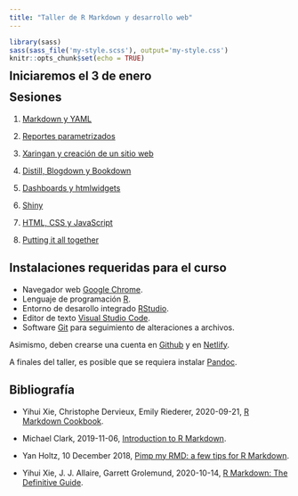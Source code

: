 ```yaml
---
title: "Taller de R Markdown y desarrollo web"
---
```


```r
library(sass)
sass(sass_file('my-style.scss'), output='my-style.css')
knitr::opts_chunk$set(echo = TRUE)
```

<p style="margin-bottom: -50px;"> &nbsp; </p>

## Iniciaremos el **3 de enero**

<p style="margin-bottom: -50px;"> &nbsp; </p>
<!--#region sesiones -->

## Sesiones

1. [Markdown y YAML](https://www.youtube.com/watch?v=NeF_aSqc1gc&list=PLm0X6MqpAzQJ57auak4J9syjBSjdvJQE1&index=3)

1. [Reportes parametrizados](https://www.youtube.com/watch?v=pD6ryYW_KGw&list=PLm0X6MqpAzQJ57auak4J9syjBSjdvJQE1&index=4)

1. [Xaringan y creación de un sitio web](https://www.youtube.com/watch?v=uXfpvnFqRhQ&list=PLm0X6MqpAzQJ57auak4J9syjBSjdvJQE1&index=5)

1. [Distill, Blogdown y Bookdown](https://www.youtube.com/watch?v=WKUTifGb0nk&list=PLm0X6MqpAzQJ57auak4J9syjBSjdvJQE1&index=6)

1. [Dashboards y htmlwidgets](https://www.youtube.com/watch?v=5DX_xL_zq2I&list=PLm0X6MqpAzQJ57auak4J9syjBSjdvJQE1&index=7)

1. [Shiny](https://www.youtube.com/playlist?list=PLm0X6MqpAzQJ57auak4J9syjBSjdvJQE1)

1. [HTML, CSS y JavaScript](https://www.youtube.com/playlist?list=PLm0X6MqpAzQJ57auak4J9syjBSjdvJQE1)

1. [Putting it all together](https://www.youtube.com/playlist?list=PLm0X6MqpAzQJ57auak4J9syjBSjdvJQE1)

<!--#endregion-->

<!--#region Instalaciones -->
## Instalaciones requeridas para el curso

- Navegador web [Google Chrome](https://www.google.com/chrome/).
- Lenguaje de programación [R](https://cloud.r-project.org/).
- Entorno de desarollo integrado [RStudio](https://www.rstudio.com/products/rstudio/download/#download).
- Editor de texto [Visual Studio Code](https://code.visualstudio.com/download).
- Software [Git](https://git-scm.com/downloads) para seguimiento de alteraciones a archivos.

Asimismo, deben crearse una cuenta en [Github](https://github.com/) y en [Netlify](https://app.netlify.com/).

A finales del taller, es posible que se requiera instalar [Pandoc](https://pandoc.org/installing.html).
<!--#endregion-->

<!--#region bibliography -->
## Bibliografía

- Yihui Xie, Christophe Dervieux, Emily Riederer, 2020-09-21, 
[R Markdown Cookbook](https://bookdown.org/yihui/rmarkdown-cookbook/).

- Michael Clark, 2019-11-06, 
[Introduction to R Markdown](https://m-clark.github.io/Introduction-to-Rmarkdown/).

- Yan Holtz, 10 December 2018, 
[Pimp my RMD: a few tips for R Markdown](https://holtzy.github.io/Pimp-my-rmd/).

- Yihui Xie, J. J. Allaire, Garrett Grolemund, 2020-10-14, 
[R Markdown: The Definitive Guide](https://bookdown.org/yihui/rmarkdown/).
<!--#endregion-->

<!--#region Yoshi logo and entrance animation -->
<style>
#yoshi {
    height: 175px;
	display: block;
    margin-bottom: 20px;
	background-size: contain;
	background-position: center;
	background-repeat: no-repeat;
	background-image: url("images/yoshi-logo-3.png"); 
}
</style>

<script>
    // Variables
    let counter, tempo;
    let smoothness = 100;
    let duracion_segundos = 1;

    // SLeep function
    function sleep(miliseconds) {
        return new Promise(resolve => setTimeout(resolve, miliseconds));
    }
            
    // Incrementally increase "imagen"'s size
    document.addEventListener('DOMContentLoaded', async function () {

        document.querySelector('#TOC').insertAdjacentHTML('afterbegin','<div id="yoshi"></div>');
        const imagen = document.querySelector('#yoshi');

        for(counter = 0; counter < smoothness + 1; counter++) {
            tempo = counter/smoothness;
            imagen.style.transform = `scale(${tempo})`;
            await sleep((1000*duracion_segundos)/smoothness);
        }

    });
</script>
<!--#endregion-->